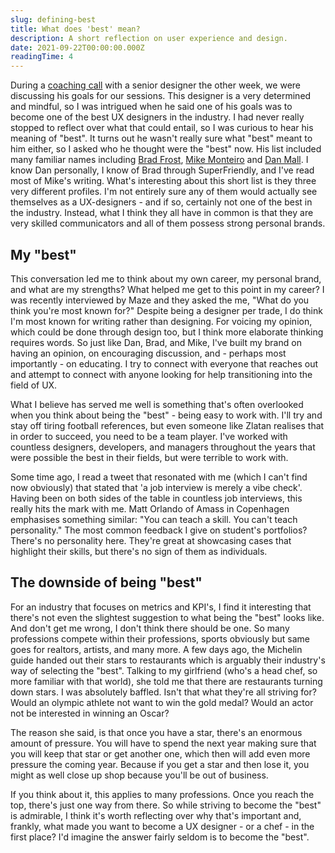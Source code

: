 ```yaml
---
slug: defining-best
title: What does 'best' mean?
description: A short reflection on user experience and design.
date: 2021-09-22T00:00:00.000Z
readingTime: 4
---
```


During a <a href="/coaching">coaching call</a> with a senior designer the other week, we were discussing his goals for our sessions. This designer is a very determined and mindful, so I was intrigued when he said one of his goals was to become one of the best UX designers in the industry. I had never really stopped to reflect over what that could entail, so I was curious to hear his meaning of "best". It turns out he wasn't really sure what "best" meant to him either, so I asked who he thought were the "best" now. His list included many familiar names including <a href="https://bradfrost.com">Brad Frost</a>, <a href="https://twitter.com/monteiro">Mike Monteiro</a> and <a href="https://danmall.me">Dan Mall</a>. I know Dan personally, I know of Brad through SuperFriendly, and I've read most of Mike's writing. What's interesting about this short list is they three very different profiles. I'm not entirely sure any of them would actually see themselves as a UX-designers - and if so, certainly not one of the best in the industry. Instead, what I think they all have in common is that they are very skilled communicators and all of them possess strong personal brands.

## My "best"

This conversation led me to think about my own career, my personal brand, and what are my strengths? What helped me get to this point in my career? I was recently interviewed by Maze and they asked the me, "What do you think you're most known for?" Despite being a designer per trade, I do think I'm most known for writing rather than designing. For voicing my opinion, which could be done through design too, but I think more elaborate thinking requires words. So just like Dan, Brad, and Mike, I've built my brand on having an opinion, on encouraging discussion, and - perhaps most importantly - on educating. I try to connect with everyone that reaches out and attempt to connect with anyone looking for help transitioning into the field of UX.

What I believe has served me well is something that's often overlooked when you think about being the "best" - being easy to work with. I'll try and stay off tiring football references, but even someone like Zlatan realises that in order to succeed, you need to be a team player. I've worked with countless designers, developers, and managers throughout the years that were possible the best in their fields, but were terrible to work with.

Some time ago, I read a tweet that resonated with me (which I can't find now obviously) that stated that 'a job interview is merely a vibe check'. Having been on both sides of the table in countless job interviews, this really hits the mark with me. Matt Orlando of Amass in Copenhagen emphasises something similar: "You can teach a skill. You can't teach personality." The most common feedback I give on student's portfolios? There's no personality here. They're great at showcasing cases that highlight their skills, but there's no sign of them as individuals.

## The downside of being "best"

For an industry that focuses on metrics and KPI's, I find it interesting that there's not even the slightest suggestion to what being the "best" looks like. And don't get me wrong, I don't think there should be one. So many professions compete within their professions, sports obviously but same goes for realtors, artists, and many more. A few days ago, the Michelin guide handed out their stars to restaurants which is arguably their industry's way of selecting the "best". Talking to my girlfriend (who's a head chef, so more familiar with that world), she told me that there are restaurants turning down stars. I was absolutely baffled. Isn't that what they're all striving for? Would an olympic athlete not want to win the gold medal? Would an actor not be interested in winning an Oscar?

The reason she said, is that once you have a star, there's an enormous amount of pressure. You will have to spend the next year making sure that you will keep that star or get another one, which then will add even more pressure the coming year. Because if you get a star and then lose it, you might as well close up shop because you'll be out of business.

If you think about it, this applies to many professions. Once you reach the top, there's just one way from there. So while striving to become the "best" is admirable, I think it's worth reflecting over why that's important and, frankly, what made you want to become a UX designer - or a chef - in the first place? I'd imagine the answer fairly seldom is to become the "best".
